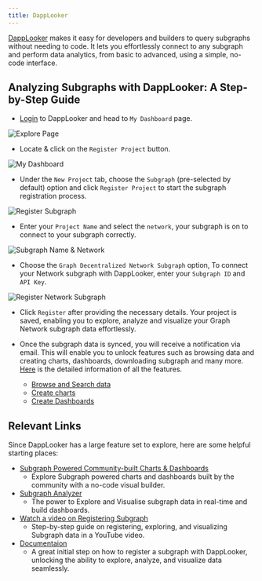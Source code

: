 ```yaml
---
title: DappLooker
---
```


[DappLooker](https://dapplooker.com/) makes it easy for developers and builders to query subgraphs without needing to code. It lets you effortlessly connect to any subgraph and perform data analytics, from basic to advanced, using a simple, no-code interface.

## Analyzing Subgraphs with DappLooker: A Step-by-Step Guide

- [Login](https://dapplooker.com/user/login) to DappLooker and head to `My Dashboard` page.

![Explore Page](/img/Dicover_page_with_myDashboard_Highlight.jpeg)

- Locate & click on the `Register Project` button.

![My Dashboard](/img/My_dashboard_register_project_highlight.jpeg)

- Under the `New Project` tab, choose the `Subgraph` (pre-selected by default) option and click `Register Project` to start the subgraph registration process.

![Register Subgraph](/img/register_subgraph.jpeg)

- Enter your `Project Name` and select the `network`, your subgraph is on to connect to your subgraph correctly.

![Subgraph Name & Network](/img/project_name_on_regsiter_subgraph.jpeg)

- Choose the `Graph Decentralized Network Subgraph` option, To connect your Network subgraph with DappLooker, enter your `Subgraph ID` and `API Key`.

![Register Network Subgraph](/img/register_network_subgraph.jpeg)

- Click `Register` after providing the necessary details. Your project is saved, enabling you to explore, analyze and visualize your Graph Network subgraph data effortlessly.

- Once the subgraph data is synced, you will receive a notification via email. This will enable you to unlock features such as browsing data and creating charts, dashboards, downloading subgraph and many more. [Here](https://docs.dapplooker.com/analytics) is the detailed information of all the features.
  - [Browse and Search data](https://docs.dapplooker.com/analytics/browse-and-search-data)
  - [Create charts](https://docs.dapplooker.com/analytics/creating-charts)
  - [Create Dashboards](https://docs.dapplooker.com/analytics/dashboards)

## Relevant Links

Since DappLooker has a large feature set to explore, here are some helpful starting places:

- [Subgraph Powered Community-built Charts & Dashboards ](https://dapplooker.com/browse/dashboards?sort=popular&tags=thegraph&pg=1)
  - Explore Subgraph powered charts and dashboards built by the community with a no-code visual builder.
- [Subgraph Analyzer](https://dapplooker.com/subgraph-analyzer)
  - The power to Explore and Visualise subgraph data in real-time and build dashboards.
- [Watch a video on Registering Subgraph](https://youtu.be/X8v9REte5uM?si=SMrFOyX-5bGVmSuT)
  - Step-by-step guide on registering, exploring, and visualizing Subgraph data in a YouTube video.
- [Documentaion](https://docs.dapplooker.com/)
  - A great initial step on how to register a subgraph with DappLooker, unlocking the ability to explore, analyze, and visualize data seamlessly.
